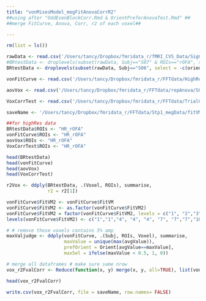 ```yaml
---
title: "vonMisesModel_megFitAnovaCorrR2"
##using after "OddEvenBlockCorr.Rmd & OrientPreferAnovaTest.Rmd" ##
##merge FitCurve, Anova, Corr, r2 of each voxel##

---
```



```r
rm(list = ls())

rawData <- read.csv('/Users/tancy/Dropbox/fmridata_r/fMRI_CVS_Data/SigCh_HighRes/SigCh_HighRes_8s2.csv') # load raw data
#BRtestData <- droplevels(subset(rawData, Subj=="S07" & ROIs=="rOFA", select = -c(orient30, orient45, ampval, phval, covval))) # lowrew
BRtestData <- droplevels(subset(rawData, Subj=="S06", select = -c(orient45, ampval, phval, covval))) # highres

vonFitCurve <- read.csv('/Users/tancy/Dropbox/fmridata_r/FFTdata/HighRes/fitVM_Stp1_S06_8s_sm_HR_kap10pi.csv') # load fitted data

aovVox <- read.csv('/Users/tancy/Dropbox/fmridata_r/FFTdata/repAnova/S06_HR_repAov_8s_sm_kap10pi.csv')

VoxCorrTest <- read.csv('/Users/tancy/Dropbox/fmridata_r/FFTdata/TrialCorr/S06_HR_TrialCorr_8s_sm_kap10pi.csv')

saveName <- '/Users/tancy/Dropbox/fmridata_r/FFTdata/Stp1_megData/fitVM_Stp1_S06_HR_8s_sm_kap10pi_meg.csv'

##for highRes data
BRtestData$ROIs <- "HR_rOFA"
vonFitCurve$ROIs <- "HR_rOFA"
aovVox$ROIs <- "HR_rOFA"
VoxCorrTest$ROIs <- "HR_rOFA"

head(BRtestData)
head(vonFitCurve)
head(aovVox)
head(VoxCorrTest)
```


```r
r2Vox <- ddply(BRtestData, .(Voxel, ROIs), summarise,
               r2 = r2[1])

vonFitCurve$FitVM2 <- vonFitCurve$FitVM
vonFitCurve$FitVM2 <- as.factor(vonFitCurve$FitVM2)
vonFitCurve$FitVM2 = factor(vonFitCurve$FitVM2, levels = c("1", "2","3", "4", "5", "6", "7","8","9","10","11","12","13"))  
levels(vonFitCurve$FitVM2) <- c("1","1","4", "4", "4", "7", "7","7","10","10","10","13","13") # set 5 preferred orientations

# # remove those voxels contains 5% amp
maxValjudge <- ddply(vonFitCurve, .(Subj, ROIs, Voxel), summarise,
                     maxValue = unique(max(avgValue)),
                     prefOrient = Orient[avgValue==maxValue],
                     maxSel = ifelse(maxValue < 0.5, 1, 0))

# merge all dataframes # make sure same nrow
vox_r2FvalCorr <- Reduce(function(x, y) merge(x, y, all=TRUE), list(vonFitCurve, maxValjudge, r2Vox, aovVox, VoxCorrTest))

head(vox_r2FvalCorr)

write.csv(vox_r2FvalCorr, file = saveName, row.names= FALSE)

```

